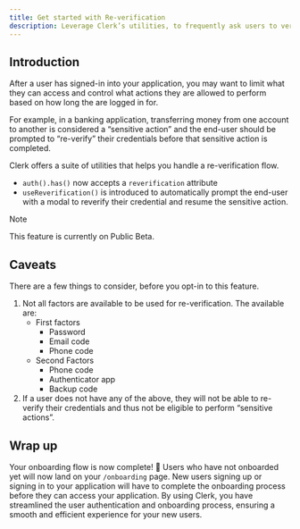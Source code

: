 ```yaml
---
title: Get started with Re-verification
description: Leverage Clerk’s utilities, to frequently ask users to verify their identity before sensitive actions are performed.
---
```



## Introduction

After a user has signed-in into your application, you may want to limit what they can access and control what actions they are allowed to perform based on how long the are logged in for.

For example, in a banking application, transferring money from one account to another is considered a “sensitive action” and the end-user should be prompted to “re-verify” their credentials before that sensitive action is completed.

Clerk offers a suite of utilities that helps you handle a re-verification flow.

- `auth().has()` now accepts a `reverification` attribute
- `useReverification()` is introduced to automatically prompt the end-user with a modal to reverify their credential and resume the sensitive action.

> [!NOTE]
> This feature is currently on Public Beta.

## Caveats
There are a few things to consider, before you opt-in to this feature.
1. Not all factors are available to be used for re-verification. The available are:
    - First factors
        - Password
        - Email code
        - Phone code
    - Second Factors
        - Phone code
        - Authenticator app
        - Backup code
2. If a user does not have any of the above, they will not be able to re-verify their credentials and thus not be eligible to perform “sensitive actions”.


## Wrap up

Your onboarding flow is now complete! 🎉 Users who have not onboarded yet will now land on your `/onboarding` page. New users signing up or signing in to your application will have to complete the onboarding process before they can access your application. By using Clerk, you have streamlined the user authentication and onboarding process, ensuring a smooth and efficient experience for your new users.
